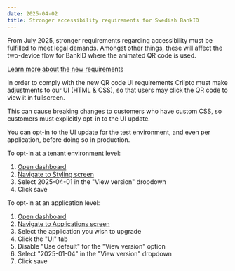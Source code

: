 ```yaml
---
date: 2025-04-02
title: Stronger accessibility requirements for Swedish BankID
---
```


From July 2025, stronger requirements regarding accessibility must be fulfilled to meet legal demands.
Amongst other things, these will affect the two-device flow for BankID where the animated QR code is used.

[Learn more about the new requirements](https://developers.bankid.com/getting-started/qr-code#accessibility)

In order to comply with the new QR code UI requirements Criipto must make adjustments to our UI (HTML & CSS),
so that users may click the QR code to view it in fullscreen.

This can cause breaking changes to customers who have custom CSS, so customers must explicitly opt-in to the UI update.

You can opt-in to the UI update for the test environment, and even per application, before doing so in production.

To opt-in at a tenant environment level:
1. [Open dashboard](https://dashboard.criipto.com)
2. [Navigate to Styling screen](https://dashboard.criipto.com/styling)
3. Select 2025-04-01 in the "View version" dropdown
4. Click save

To opt-in at an application level:
1. [Open dashboard](https://dashboard.criipto.com)
2. [Navigate to Applications screen](https://dashboard.criipto.com/applications)
3. Select the application you wish to upgrade
4. Click the "UI" tab
5. Disable "Use default" for the "View version" option
6. Select "2025-01-04" in the "View version" dropdown
7. Click save